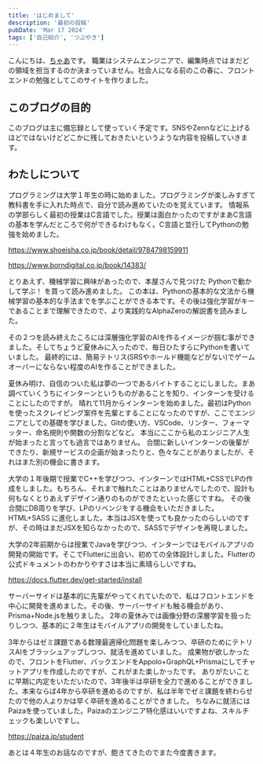 ```yaml
---
title: 'はじめまして'
description: '最初の投稿'
pubDate: 'Mar 17 2024'
tags: ['自己紹介', 'つぶやき']
---
```


こんにちは、[ちゃあ](https://twitter.com/char5742)です。
職業はシステムエンジニアで、編集時点ではまだどの領域を担当するのか決まっていません。社会人になる前のこの春に、フロントエンドの勉強としてこのサイトを作りました。

## このブログの目的
このブログは主に備忘録として使っていく予定です。SNSやZennなどに上げるほどではないけどどこかに残しておきたいというような内容を投稿していきます。

## わたしについて
プログラミングは大学１年生の時に始めました。プログラミングが楽しみすぎて教科書を手に入れた時点で、自分で読み進めていたのを覚えています。
情報系の学部らしく最初の授業はC言語でした。授業は面白かったのですがまあC言語の基本を学んだところで何ができるわけもなく。C言語と並行してPythonの勉強を始めました。

https://www.shoeisha.co.jp/book/detail/9784798159911

https://www.borndigital.co.jp/book/14383/

とりあえず、機械学習に興味があったので、本屋さんで見つけた Pythonで動かして学ぶ！ を買って読み進めました。
この本は、Pythonの基本的な文法から機械学習の基本的な手法までを学ぶことができる本です。その後は強化学習がキーであることまで理解できたので、より実践的なAlphaZeroの解説書を読みました。

その２つを読み終えたころには深層強化学習のAIを作るイメージが掴む事ができました。そしてちょうど夏休みに入ったので、毎日ひたすらにPythonを書いていました。
最終的には、簡易テトリス(SRSやホールド機能などがない)でゲームオーバーにならない程度のAIを作ることができました。

夏休み明け、自信のついた私は夢の一つであるバイトすることにしました。まあ調べていくうちにインターンというものがあることを知り、インターンを受けることにしたのですが。
晴れて11月からインターンを始めました。最初はPythonを使ったスクレイピング案件を先輩とすることになったのですが、ここでエンジニアとしての基礎を学びました。Gitの使い方、VSCode、リンター、フォーマッター、命名規則や関数の分割などなど。
本当にここから私のエンジニア人生が始まったと言っても過言ではありません。
合間に新しいインターンの後輩ができたり、新規サービスの企画が始まったりと、色々なことがありましたが、それはまた別の機会に書きます。

大学の１年後期で授業でC++を学びつつ、インターンではHTML+CSSでLPの作成をしました。もちろん、それまで触れたことはありませんでしたので、設計も何もなくとりあえずデザイン通りのものができたといった感じですね。
その後合間にDB周りを学び、LPのリベンジをする機会をいただきました。HTML+SASS に進化しました。本当はJSXを使っても良かったのらしいのですが、その時はまだJSXを知らなかったので、SASSでデザインを再現しました。

大学の2年前期からは授業でJavaを学びつつ、インターンではモバイルアプリの開発の開始です。そこでFlutterに出会い、初めての全体設計しました。Flutterの公式ドキュメントのわかりやすさは本当に素晴らしいですね。

https://docs.flutter.dev/get-started/install

サーバーサイドは基本的に先輩がやってくれていたので、私はフロントエンドを中心に開発を進めました。その後、サーバーサイドも触る機会があり、Prisma+Node.jsを触りました。
2年の夏休みでは画像分野の深層学習を扱ったりしつつ、基本的に２年生はモバイルアプリの開発をしていましたね。

3年からはゼミ課題である数理最適帰化問題を楽しみつつ、卒研のためにテトリスAIをブラッシュアップしつつ、就活を進めていました。
成果物が欲しかったので、フロントをFlutter、バックエンドをAppolo+GraphQL+Prismaにしてチャットアプリを作成したのですが、これがまた楽しかったです。
ありがたいことに早期に内定をいただいたので、3年後半は卒研を全力で進めることができました。本来ならば4年から卒研を進めるのですが、私は半年でゼミ課題を終わらせたので他の人よりかは早く卒研を進めることができました。
ちなみに就活にはPaizaを使っていました。Paizaのエンジニア特化感はいいですよね、スキルチェックも楽しいですし。

https://paiza.jp/student

あとは４年生のお話なのですが、飽きてきたのでまた今度書きます。